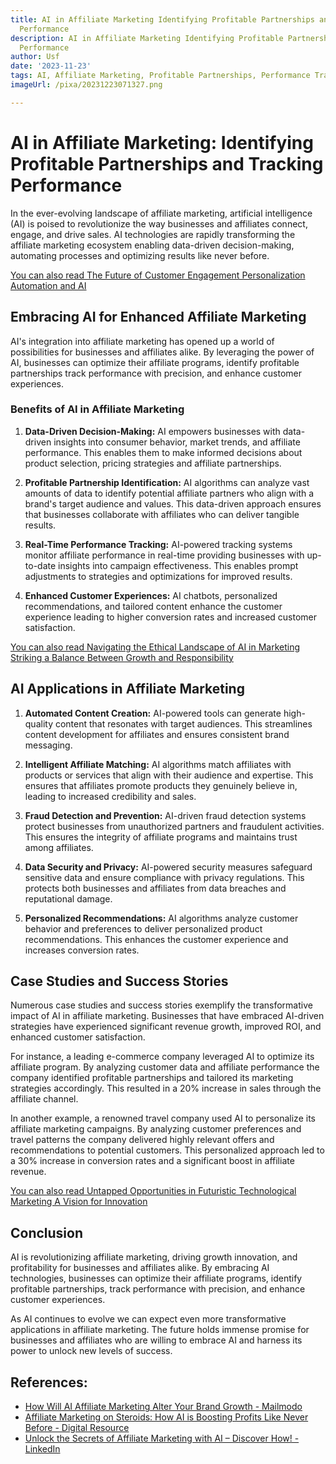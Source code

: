 ```yaml
---
title: AI in Affiliate Marketing Identifying Profitable Partnerships and Tracking
  Performance
description: AI in Affiliate Marketing Identifying Profitable Partnerships and Tracking
  Performance
author: Usf
date: '2023-11-23'
tags: AI, Affiliate Marketing, Profitable Partnerships, Performance Tracking
imageUrl: /pixa/20231223071327.png

---
```

# AI in Affiliate Marketing: Identifying Profitable Partnerships and Tracking Performance

In the ever-evolving landscape of affiliate marketing, artificial intelligence (AI) is poised to revolutionize  the way businesses and affiliates connect, engage, and drive sales. AI technologies are rapidly transforming  the affiliate marketing ecosystem enabling data-driven decision-making,  automating processes and optimizing results like never before.

[You  can also read The Future of Customer Engagement Personalization Automation and AI](The%20Future%20of%20Customer%20Engagement%20Personalization%2C%20Automation%2C%20and%20AI)


## Embracing AI for Enhanced Affiliate Marketing

AI's integration into  affiliate marketing has opened up a world of possibilities for businesses and affiliates alike. By  leveraging the power  of AI, businesses can  optimize their affiliate programs, identify  profitable partnerships track performance with precision, and enhance customer experiences.

### Benefits of AI in Affiliate  Marketing

1. **Data-Driven Decision-Making:** AI empowers businesses with data-driven insights into consumer behavior, market  trends, and affiliate performance. This enables them to make informed decisions about  product selection, pricing strategies and affiliate partnerships.

2. **Profitable  Partnership Identification:** AI algorithms can analyze vast amounts of data to identify potential affiliate partners who align with a brand's target audience and values. This data-driven approach ensures that businesses collaborate with affiliates who  can deliver  tangible results.

3. **Real-Time Performance Tracking:** AI-powered tracking systems monitor affiliate performance in real-time  providing businesses with up-to-date  insights into campaign effectiveness. This enables prompt adjustments to strategies  and optimizations  for improved results.

4. **Enhanced Customer Experiences:** AI chatbots, personalized recommendations, and tailored content enhance the customer experience leading to higher conversion rates and increased customer satisfaction.

[You can also  read Navigating the Ethical Landscape of AI in Marketing Striking a Balance Between Growth and Responsibility](Navigating%20the%20Ethical%20Landscape%20of%20AI%20in%20Marketing%20Striking%20a%20Balance%20Between%20Growth%20and%20Responsibility)


## AI Applications in Affiliate Marketing

1. **Automated Content Creation:** AI-powered tools can generate high-quality content that resonates with target  audiences. This streamlines  content development for affiliates and ensures consistent brand messaging.

2.  **Intelligent Affiliate Matching:** AI algorithms match affiliates with products or services  that align with their audience and expertise. This ensures that affiliates promote products they  genuinely believe in, leading to increased credibility and sales.

3. **Fraud Detection and Prevention:** AI-driven  fraud detection systems  protect businesses from unauthorized partners and fraudulent activities.  This ensures the integrity of affiliate programs and maintains trust among affiliates.

4. **Data Security and  Privacy:** AI-powered  security measures safeguard sensitive data  and ensure  compliance with privacy regulations. This protects both businesses and affiliates from data breaches and reputational damage.

5. **Personalized Recommendations:**  AI algorithms  analyze customer behavior and preferences to deliver  personalized product recommendations. This enhances the customer  experience and increases conversion rates.

## Case Studies and Success Stories

Numerous case studies and success stories exemplify  the transformative impact of AI in affiliate  marketing. Businesses that have embraced AI-driven strategies have experienced significant revenue growth, improved ROI, and enhanced customer satisfaction.

For instance, a leading e-commerce company  leveraged AI  to optimize its affiliate program. By analyzing customer data and affiliate performance the company identified profitable partnerships and tailored its marketing strategies accordingly. This resulted in  a 20%  increase in sales  through the affiliate channel.

In  another example, a renowned travel  company  used  AI to personalize its affiliate marketing campaigns. By analyzing customer preferences  and travel patterns the  company delivered highly relevant offers and recommendations to potential customers. This  personalized approach led to a 30%  increase in conversion rates and a significant boost in affiliate revenue.

[You can also read Untapped Opportunities in Futuristic Technological  Marketing A Vision for Innovation](Untapped%20Opportunities%20in%20Futuristic%20Technological%20Marketing%20A%20Vision%20for%20Innovation)


## Conclusion

AI is revolutionizing affiliate marketing, driving  growth innovation, and profitability for  businesses  and affiliates alike.  By embracing AI technologies, businesses can optimize their affiliate programs, identify profitable partnerships, track performance with precision,  and enhance customer experiences.

As AI continues to evolve we can expect even more transformative applications  in affiliate marketing. The future holds immense promise for businesses  and affiliates who are willing to embrace AI and harness its power to unlock new levels  of  success.

## References:
- [How Will AI Affiliate Marketing Alter Your Brand Growth - Mailmodo](https://www.mailmodo.com/guides/ai-affiliate-marketing/)
- [Affiliate Marketing on Steroids: How AI is Boosting Profits Like Never Before - Digital Resource](https://www.yourdigitalresource.com/post/how-ai-is-boosting-profits-like-never-before)
- [Unlock the Secrets of Affiliate Marketing with AI – Discover How! - LinkedIn](https://www.linkedin.com/pulse/unlock-secrets-affiliate-marketing-ai-discover-how-schweizer)
